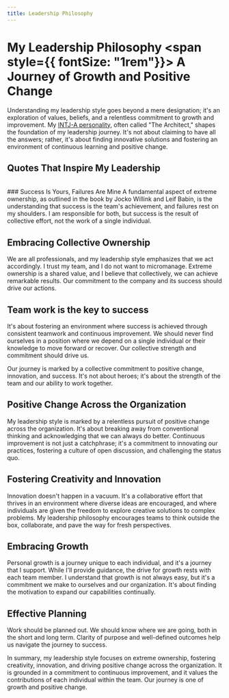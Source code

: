 ---
title: Leadership Philosophy
---

# My Leadership Philosophy <span style={{ fontSize: "1rem"}}> A Journey of Growth and Positive Change</span>

Understanding my leadership style goes beyond a mere designation; it's an exploration of values, beliefs, and a relentless commitment to growth and improvement. My [INTJ-A personality](./understanding-my-personality), often called "The Architect," shapes the foundation of my leadership journey. It's not about claiming to have all the answers; rather, it's about finding innovative solutions and fostering an environment of continuous learning and positive change.

## Quotes That Inspire My Leadership
<Quote quote="We can’t solve problems by using the same kind of thinking we used when we created them." author="Albert Einstein" />
<Quote quote="Plans are of little importance, but planning is essential." author="Churchill" />
<Quote quote="Alone we can do so little; together we can do so much." author="Helen Keller" />
<Quote quote="How you spend your time is more important than how you spend your money. Money mistakes can be corrected, but time is gone forever." author="David Norris" />
<Quote quote="The only difference between a rut and a grave is the depth." author="Ellen Glasgow" />
<Quote quote="Change is inevitable. Growth is Optional." author="John C. Maxwell" />
<Quote quote="Those who drink the water must remember those who dug the well." author="Chinese proverb" />
<Quote quote="What got you here won’t get you there." author="Marshall Goldsmith" />
 
<br/>
### Success Is Yours, Failures Are Mine
A fundamental aspect of extreme ownership, as outlined in the book by Jocko Willink and Leif Babin, is the understanding that success is the team's achievement, and failures rest on my shoulders. I am responsible for both, but success is the result of collective effort, not the work of a single individual.

## Embracing Collective Ownership
We are all professionals, and my leadership style emphasizes that we act accordingly. I trust my team, and I do not want to micromanage. Extreme ownership is a shared value, and I believe that collectively, we can achieve remarkable results. Our commitment to the company and its success should drive our actions.

## Team work is the key to success
It's about fostering an environment where success is achieved through consistent teamwork and continuous improvement. We should never find ourselves in a position where we depend on a single individual or their knowledge to move forward or recover. Our collective strength and commitment should drive us.

Our journey is marked by a collective commitment to positive change, innovation, and success. It's not about heroes; it's about the strength of the team and our ability to work together.

## Positive Change Across the Organization
My leadership style is marked by a relentless pursuit of positive change across the organization. It's about breaking away from conventional thinking and acknowledging that we can always do better. Continuous improvement is not just a catchphrase; it's a commitment to innovating our practices, fostering a culture of open discussion, and challenging the status quo.

## Fostering Creativity and Innovation
Innovation doesn't happen in a vacuum. It's a collaborative effort that thrives in an environment where diverse ideas are encouraged, and where individuals are given the freedom to explore creative solutions to complex problems. My leadership philosophy encourages teams to think outside the box, collaborate, and pave the way for fresh perspectives.

## Embracing Growth
Personal growth is a journey unique to each individual, and it's a journey that I support. While I'll provide guidance, the drive for growth rests with each team member. I understand that growth is not always easy, but it's a commitment we make to ourselves and our organization. It's about finding the motivation to expand our capabilities continually.

## Effective Planning
Work should be planned out. We should know where we are going, both in the short and long term. Clarity of purpose and well-defined outcomes help us navigate the journey to success.

In summary, my leadership style focuses on extreme ownership, fostering creativity, innovation, and driving positive change across the organization. It is grounded in a commitment to continuous improvement, and it values the contributions of each individual within the team. Our journey is one of growth and positive change.